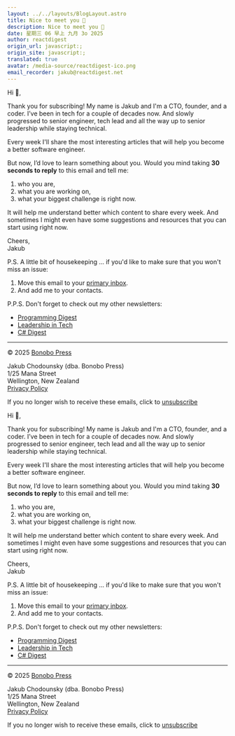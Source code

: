 ```yaml
---
layout: ../../layouts/BlogLayout.astro
title: Nice to meet you 🤝
description: Nice to meet you 🤝
date: 星期三 06 早上 九月 3o 2025
author: reactdigest
origin_url: javascript:;
origin_site: javascript:;
translated: true
avatar: /media-source/reactdigest-ico.png
email_recorder: jakub@reactdigest.net
---
```



<Reference client:only="react" title="Nice to meet you 🤝" url="javascript:;" />

<Detail client:only="react">
	  

Hi 👋,

Thank you for subscribing! My name is Jakub and I'm a CTO, founder, and a coder. I’ve been in tech for a couple of decades now. And slowly progressed to senior engineer, tech lead and all the way up to senior leadership while staying technical.

Every week I'll share the most interesting articles that will help you become a better software engineer.

But now, I’d love to learn something about you. Would you mind taking **30 seconds to reply** to this email and tell me:

1.  who you are,
2.  what you are working on,
3.  what your biggest challenge is right now.

It will help me understand better which content to share every week. And sometimes I might even have some suggestions and resources that you can start using right now.

Cheers,  
Jakub

P.S. A little bit of housekeeping ... if you'd like to make sure that you won't miss an issue:

1.  Move this email to your [primary inbox](https://www.wisestamp.com/blog/how-to-move-email-from-promotions-to-primary-in-gmail/).
2.  And add me to your contacts.

P.P.S. Don't forget to check out my other newsletters:

*   [Programming Digest](https://programmingdigest.net/?utm_medium=welcome-email&utm_source=react)
*   [Leadership in Tech](https://leadershipintech.com/?utm_medium=welcome-email&utm_source=react)
*   [C# Digest](https://csharpdigest.net/?utm_medium=welcome-email&utm_source=react)

* * *

© 2025 [Bonobo Press](https://bonobopress.com/)

Jakub Chodounsky (dba. Bonobo Press)  
1/25 Mana Street  
Wellington, New Zealand  
[Privacy Policy](https://reactdigest.net/privacy)

If you no longer wish to receive these emails, click to [unsubscribe](https://reactdigest.net/subscribers/d0444622-e98b-430a-9e1d-e3d73625b90d/unsubscribe)
</Detail>

Hi 👋,

Thank you for subscribing! My name is Jakub and I'm a CTO, founder, and a coder. I’ve been in tech for a couple of decades now. And slowly progressed to senior engineer, tech lead and all the way up to senior leadership while staying technical.

Every week I'll share the most interesting articles that will help you become a better software engineer.

But now, I’d love to learn something about you. Would you mind taking **30 seconds to reply** to this email and tell me:

1. who you are,
2. what you are working on,
3. what your biggest challenge is right now.

It will help me understand better which content to share every week. And sometimes I might even have some suggestions and resources that you can start using right now.

Cheers,\
Jakub

P.S. A little bit of housekeeping ... if you'd like to make sure that you won't miss an issue:

1. Move this email to your [primary inbox](https://www.wisestamp.com/blog/how-to-move-email-from-promotions-to-primary-in-gmail/).
2. And add me to your contacts.

P.P.S. Don't forget to check out my other newsletters:

* [Programming Digest](https://programmingdigest.net/?utm_medium=welcome-email\&utm_source=react)
* [Leadership in Tech](https://leadershipintech.com/?utm_medium=welcome-email\&utm_source=react)
* [C# Digest](https://csharpdigest.net/?utm_medium=welcome-email\&utm_source=react)

***

© 2025 [Bonobo Press](https://bonobopress.com/)

Jakub Chodounsky (dba. Bonobo Press)\
1/25 Mana Street\
Wellington, New Zealand\
[Privacy Policy](https://reactdigest.net/privacy)

If you no longer wish to receive these emails, click to [unsubscribe](https://reactdigest.net/subscribers/d0444622-e98b-430a-9e1d-e3d73625b90d/unsubscribe)


